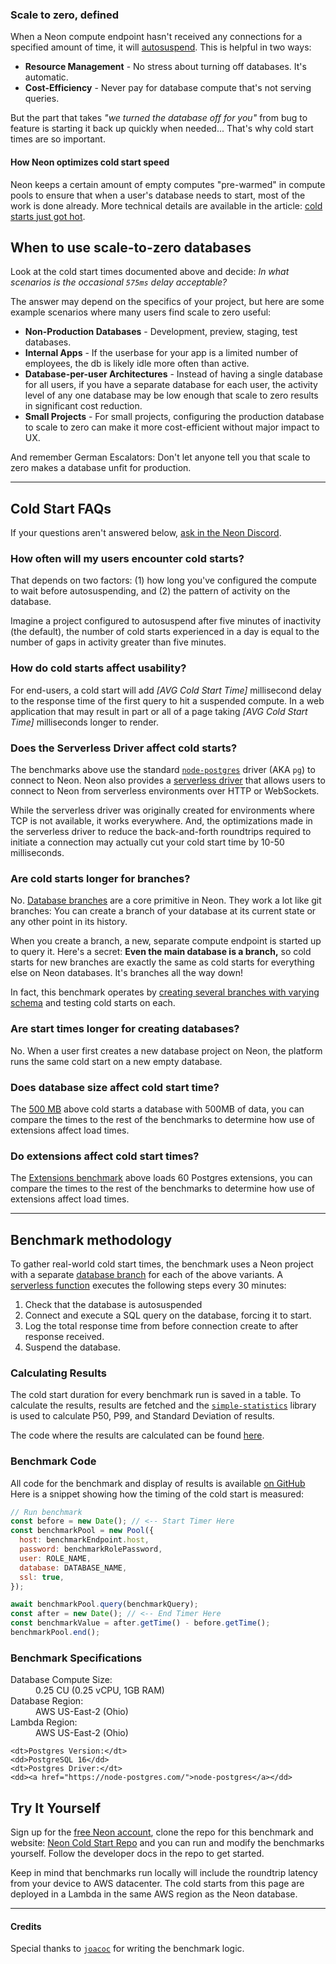 ### Scale to zero, defined

When a Neon compute endpoint hasn't received any connections for a specified amount of time, it will [autosuspend](https://neon.tech/docs/introduction/auto-suspend). This is helpful in two ways:

-  **Resource Management** - No stress about turning off databases. It's automatic.
- **Cost-Efficiency** - Never pay for database compute that's not serving queries.

But the part that takes _"we turned the database off for you"_ from bug to feature is starting it back up quickly when needed... That's why cold start times are so important.

#### How Neon optimizes cold start speed

Neon keeps a certain amount of empty computes "pre-warmed" in compute pools to ensure that when a user's database needs to start, most of the work is done already. More technical details are available in the article: [cold starts just got hot](https://neon.tech/blog/cold-starts-just-got-hot).

## When to use scale-to-zero databases

Look at the cold start times documented above and decide: _In what scenarios is the occasional `575ms` delay acceptable?_

The answer may depend on the specifics of your project, but here are some example scenarios where many users find scale to zero useful:

- **Non-Production Databases** - Development, preview, staging, test databases.
- **Internal Apps** - If the userbase for your app is a limited number of employees, the db is likely idle more often than active.
- **Database-per-user Architectures** - Instead of having a single database for all users, if you have a separate database for each user, the activity level of any one database may be low enough that scale to zero results in significant cost reduction.
- **Small Projects** - For small projects, configuring the production database to scale to zero can make it more cost-efficient without major impact to UX.

And remember German Escalators: Don't let anyone tell you that scale to zero makes a database unfit for production.

---

## Cold Start FAQs

If your questions aren't answered below, [ask in the Neon Discord](https://neon.tech/discord).

### How often will my users encounter cold starts?

That depends on two factors: (1) how long you've configured the compute to wait before autosuspending, and (2) the pattern of activity on the database.

Imagine a project configured to autosuspend after five minutes of inactivity (the default), the number of cold starts experienced in a day is equal to the number of gaps in activity greater than five minutes.


### How do cold starts affect usability?

For end-users, a cold start will add _[AVG Cold Start Time]_ millisecond delay to the response time of the first query to hit a suspended compute. In a web application that may result in part or all of a page taking _[AVG Cold Start Time]_ milliseconds longer to render.

### Does the Serverless Driver affect cold starts?

The benchmarks above use the standard [`node-postgres`](https://node-postgres.com/) driver (AKA `pg`) to connect to Neon.
Neon also provides a [serverless driver](https://neon.tech/docs/serverless/serverless-driver) that allows users to connect to Neon from serverless environments over HTTP or WebSockets.

While the serverless driver was originally created for environments where TCP is not available, it works everywhere.
And, the optimizations made in the serverless driver to reduce the back-and-forth roundtrips required to initiate a connection may actually cut your cold start time by 10-50 milliseconds.


### Are cold starts longer for branches?

No. [Database branches](https://neon.tech/docs/introduction/branching) are a core primitive in Neon.
They work a lot like git branches:
You can create a branch of your database at its current state or any other point in its history.

When you create a branch, a new, separate compute endpoint is started up to query it. Here's a secret: **Even the main database is a branch,** so cold starts for new branches are exactly the same as cold starts for everything else on Neon databases. It's branches all the way down!

In fact, this benchmark operates by [creating several branches with varying schema]() and testing cold starts on each.

### Are start times longer for creating databases?

No. When a user first creates a new database project on Neon, the platform runs the same cold start on a new empty database.

### Does database size affect cold start time?

The [500 MB](#500MB) above cold starts a database with 500MB of data, you can compare the times to the rest of the benchmarks to determine how use of extensions affect load times.

### Do extensions affect cold start times?

The [Extensions benchmark](#Extensions) above loads 60 Postgres extensions, you can compare the times to the rest of the benchmarks to determine how use of extensions affect load times.

---

## Benchmark methodology

To gather real-world cold start times, the benchmark uses a Neon project with a separate [database branch](https://neon.tech/docs/introduction/branching) for each of the above variants. A [serverless function](https://github.com/ruf-io/neon-cold-start/blob/main/setup/index.js) executes the following steps every 30 minutes:

1. Check that the database is autosuspended
2. Connect and execute a SQL query on the database, forcing it to start.
3. Log the total response time from before connection create to after response received.
4. Suspend the database.

### Calculating Results

The cold start duration for every benchmark run is saved in a table.
To calculate the results, results are fetched and the [`simple-statistics`](https://simple-statistics.github.io/) library is used to calculate P50, P99, and Standard Deviation of results.

The code where the results are calculated can be found [here](https://github.com/ruf-io/neon-cold-start/blob/main/hooks/index.tsx#L126-L134).

### Benchmark Code

All code for the benchmark and display of results is available [on GitHub](https://github.com/ruf-io/neon-cold-start/blob/main/setup/index.js) Here is a snippet showing how the timing of the cold start is measured:

```javascript
// Run benchmark
const before = new Date(); // <-- Start Timer Here
const benchmarkPool = new Pool({
  host: benchmarkEndpoint.host,
  password: benchmarkRolePassword,
  user: ROLE_NAME,
  database: DATABASE_NAME,
  ssl: true,
});

await benchmarkPool.query(benchmarkQuery);
const after = new Date(); // <-- End Timer Here
const benchmarkValue = after.getTime() - before.getTime();
benchmarkPool.end();
```

### Benchmark Specifications

<dl>
    <dt>Database Compute Size:</dt>
    <dd>0.25 CU (0.25 vCPU, 1GB RAM)</dd>
    <dt>Database Region:</dt>
    <dd>AWS US-East-2 (Ohio)</dd>
    <dt>Lambda Region:</dt>
    <dd>AWS US-East-2 (Ohio)</dd>

    <dt>Postgres Version:</dt>
    <dd>PostgreSQL 16</dd>
    <dt>Postgres Driver:</dt>
    <dd><a href="https://node-postgres.com/">node-postgres</a></dd>

</dl>



## Try It Yourself

Sign up for the [free Neon account](https://neon.tech), clone the repo for this benchmark and website: [Neon Cold Start Repo](https://github.com/ruf-io/neon-cold-start) and you can run and modify the benchmarks yourself.
Follow the developer docs in the repo to get started.

Keep in mind that benchmarks run locally will include the roundtrip latency from your device to AWS datacenter. The cold starts from this page are deployed in a Lambda in the same AWS region as the Neon database.

---

#### Credits

Special thanks to [`joacoc`](https://github.com/joacoc) for writing the benchmark logic.